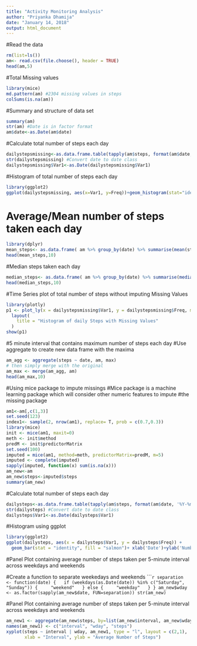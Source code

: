 ```yaml
---
title: "Activity Monitoring Analysis"
author: "Priyanka Dhamija"
date: "January 14, 2018"
output: html_document
---
```


#Read the data
```r
rm(list=ls())
am<- read.csv(file.choose(), header = TRUE)
head(am,5)
```

#Total Missing values 
```r
library(mice)
md.pattern(am) #2304 missing values in steps
colSums(is.na(am))
```

#Summary and structure of data set
```r
summary(am)
str(am) #Date is in factor format
am$date<-as.Date(am$date)
```

#Calculate total number of steps each day
```r
dailystepsmissing<-as.data.frame.table(tapply(am$steps, format(am$date, '%Y-%m-%d'), sum))
str(dailystepsmissing) #Convert date to date class
dailystepsmissing$Var1<-as.Date(dailystepsmissing$Var1)
```

#Histogram of total number of steps each day
```r
library(ggplot2)
ggplot(dailystepsmissing, aes(x=Var1, y=Freq))+geom_histogram(stat="identity", fill="salmon")
```

# Average/Mean number of steps taken each day
```r
library(dplyr)
mean_steps<- as.data.frame( am %>% group_by(date) %>% summarise(mean(steps)))
head(mean_steps,10)
```

#Median steps taken each day
```r
median_steps<- as.data.frame( am %>% group_by(date) %>% summarise(median(steps,na.rm = FALSE)))
head(median_steps,10)
```

#Time Series plot of total number of steps without imputing Missing Values 
```r
library(plotly)
p1 <- plot_ly(x = dailystepsmissing$Var1, y = dailystepsmissing$Freq, mode = 'lines') %>%
  layout(
    title = "Histogram of daily Steps with Missing Values"
  ) 
show(p1)
```

#5 minute interval that contains maximum number of steps each day
#Use aggregate to create new data frame with the maxima
```r
am_agg <- aggregate(steps ~ date, am, max)
# then simply merge with the original
am_max <- merge(am_agg, am)
head(am_max,10)
```

#Using mice package to impute missings
#Mice package is a machine learning package which will consider other numeric features to impute 
#the missing package
```r
am1<-am[,c(1,3)]
set.seed(123)
index1<- sample(2, nrow(am1), replace= T, prob = c(0.7,0.3))
library(mice)
init <- mice(am1, maxit=0) 
meth <- init$method
predM <- init$predictorMatrix
set.seed(100)
imputed = mice(am1, method=meth, predictorMatrix=predM, m=5)
imputed <- complete(imputed)
sapply(imputed, function(x) sum(is.na(x)))
am_new<-am
am_new$steps<-imputed$steps
summary(am_new)
```

#Calculate total number of steps each day
```r
dailysteps<-as.data.frame.table(tapply(am$steps, format(am$date, '%Y-%m-%d'), sum))
str(dailysteps) #Convert date to date class
dailysteps$Var1<-as.Date(dailysteps$Var1)
```

#Histogram using ggplot
```r
library(ggplot2)
ggplot(dailysteps, aes(x = dailysteps$Var1, y = dailysteps$Freq)) +
  geom_bar(stat = "identity", fill = "salmon")+ xlab('Date')+ylab('Number of steps')
```

#Panel Plot containing average number of steps taken per 5-minute interval across weekdays and weekends

#Create a function to separate weekedays and weekends
``````r
separation <- function(date) {
  if (weekdays(as.Date(date)) %in% c("Saturday", "Sunday")) {
    "weekend"
  } else {
    "weekday"
  }
}
am_new$wday <- as.factor(sapply(am_new$date, FUN=separation))
str(am_new)
```


#Panel Plot containing average number of steps taken per 5-minute interval across weekdays and weekends
```r
am_new1 <- aggregate(am_new$steps, by=list(am_new$interval, am_new$wday),mean)
names(am_new1) <- c("interval", "wday", "steps")
xyplot(steps ~ interval | wday, am_new1, type = "l", layout = c(2,1),
       xlab = "Interval", ylab = "Average Number of Steps")
```




